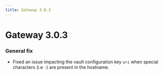```yaml
---
title: Gateway 3.0.3
---
```

# Gateway 3.0.3

### General fix

- Fixed an issue impacting the vault configuration key `uri` when special characters (i.e `-`) are present in the hostname.
